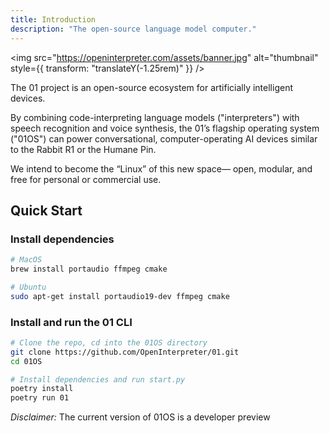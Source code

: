 ```yaml
---
title: Introduction
description: "The open-source language model computer."
---
```


<img
  src="https://openinterpreter.com/assets/banner.jpg"
  alt="thumbnail"
  style={{ transform: "translateY(-1.25rem)" }}
/>

The 01 project is an open-source ecosystem for artificially intelligent devices.

By combining code-interpreting language models ("interpreters") with speech recognition and voice synthesis, the 01’s flagship operating system ("01OS") can power conversational, computer-operating AI devices similar to the Rabbit R1 or the Humane Pin.

We intend to become the “Linux” of this new space— open, modular, and free for personal or commercial use.

## Quick Start

### Install dependencies

```bash
# MacOS
brew install portaudio ffmpeg cmake

# Ubuntu
sudo apt-get install portaudio19-dev ffmpeg cmake
```

### Install and run the 01 CLI

```bash
# Clone the repo, cd into the 01OS directory
git clone https://github.com/OpenInterpreter/01.git
cd 01OS

# Install dependencies and run start.py
poetry install
poetry run 01
```

_Disclaimer:_ The current version of 01OS is a developer preview
